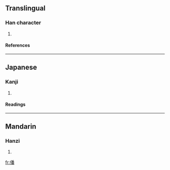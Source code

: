 ==Translingual==
===Han character===
{{Han char|rn=9|rad=人|as=12|sn=14|four=2226<sub>9</sub>|canj=人竹木田 (OHDW)}}
# {{defn|Han}}
====References====
{{Han ref|kx=0117.040|dkj=01107|dj=0248.100|hdz=10220.110|uh=50E0|ud=20704|bh=E0FE|bd=57598}}
----
==Japanese==
===Kanji===
{{ja-kanji|grade=|rs=人12}}
# {{defn|Japanese}}
====Readings====
{{ja-readings|on=[[ふぁん]] (fan)|kun=}}
----
==Mandarin==
===Hanzi===
{{cmn-hanzi|pin=[[fān]] (fan1)|wg=fan<sup>1</sup>}}
# {{defn|Mandarin}}

[[fr:僠]]